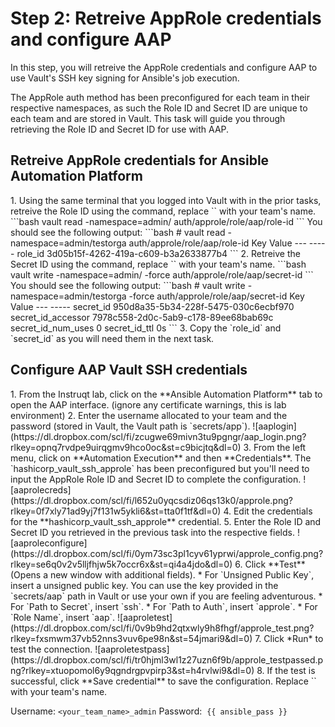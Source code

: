 # Step 2: Retreive AppRole credentials and configure AAP

In this step, you will retreive the AppRole credentials and configure AAP to use Vault's SSH key signing for Ansible's job execution.

The AppRole auth method has been preconfigured for each team in their respective namespaces, as such the Role ID and Secret ID are unique to each team and are stored in Vault. This task will guide you through retrieving the Role ID and Secret ID for use with AAP. 

## Retreive AppRole credentials for Ansible Automation Platform
<Task id="read_aap_creds">
1. Using the same terminal that you logged into Vault with in the prior tasks, retreive the Role ID using the command, replace `<your_team_name>` with your team's name.
```bash
vault read -namespace=admin/<your_team_name> auth/approle/role/aap/role-id
```
You should see the following output:
```bash
# vault read -namespace=admin/testorga auth/approle/role/aap/role-id
Key        Value
---        -----
role_id    3d05b15f-4262-419a-c609-b3a2633877b4
```
2. Retreive the Secret ID using the command, replace `<your_team_name>` with your team's name.
```bash
vault write -namespace=admin/<your_team_name> -force auth/approle/role/aap/secret-id
```
You should see the following output:
```bash
# vault write -namespace=admin/testorga -force auth/approle/role/aap/secret-id
Key                   Value
---                   -----
secret_id             950d8a35-5b34-228f-5475-030c6ecbf970
secret_id_accessor    7978c558-2d0c-5ab9-c178-89ee68bab69c
secret_id_num_uses    0
secret_id_ttl         0s
```
3. Copy the `role_id` and `secret_id` as you will need them in the next task.
</Task>

## Configure AAP Vault SSH credentials
<Task id="configure_aap_vault_creds">
1. From the Instruqt lab, click on the **Ansible Automation Platform** tab to open the AAP interface. (ignore any certificate warnings, this is lab environment)
2. Enter the username allocated to your team and the password (stored in Vault, the Vault path is `secrets/app`).
![aaplogin](https://dl.dropbox.com/scl/fi/zcugwe69mivn3tu9pgngr/aap_login.png?rlkey=opnq7rvdpe9uirqgmv9hco0oc&st=c9bicjtq&dl=0)
3. From the left menu, click on **Automation Execution** and then **Credentials**. The `hashicorp_vault_ssh_approle` has been preconfigured but you'll need to input the AppRole Role ID and Secret ID to complete the configuration.
![aaprolecreds](https://dl.dropbox.com/scl/fi/l652u0yqcsdiz06qs13k0/approle.png?rlkey=0f7xly71ad9yj7f131w5ykli6&st=tta0f1tf&dl=0)
4. Edit the credentials for the **hashicorp_vault_ssh_approle** credential.
5. Enter the Role ID and Secret ID you retrieved in the previous task into the respective fields.
![aaproleconfigure](https://dl.dropbox.com/scl/fi/0ym73sc3pl1cyv61yprwi/approle_config.png?rlkey=se6q0v2v5lljfhjw5k7occr6x&st=qi4a4jdo&dl=0)
6. Click **Test** (Opens a new window with additional fields).
    * For `Unsigned Public Key`, insert a unsigned public key. You can use the key provided in the `secrets/aap` path in Vault or use your own if you are feeling adventurous.
    * For `Path to Secret`, insert `ssh`.
    * For `Path to Auth`, insert `approle`.
    * For `Role Name`, insert `aap`.
![aaproletest](https://dl.dropbox.com/scl/fi/0v9b9hd2qtxwly9h8fhgf/approle_test.png?rlkey=fxsmwm37vb52nns3vuv6pe98n&st=54jmari9&dl=0)
7. Click *Run* to test the connection.
![aaproletestpass](https://dl.dropbox.com/scl/fi/tr0hjml3wl1z27uzn6f9b/approle_testpassed.png?rlkey=xtuopomol6y9qgndrgpvpirp3&st=h4rvlwi9&dl=0)
8. If the test is successful, click **Save credential** to save the configuration.
</Task>

<Solution title="Solution: AAP interface credentials">
Replace `<your_team_name>` with your team's name.

Username:&nbsp;`<your_team_name>_admin`
Password:&nbsp; `{{ ansible_pass }}`
</Solution>